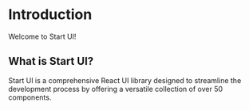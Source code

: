 # Introduction

Welcome to Start UI!

## What is Start UI?

Start UI is a comprehensive React UI library designed to streamline the development process by offering a versatile collection of over 50 components.

